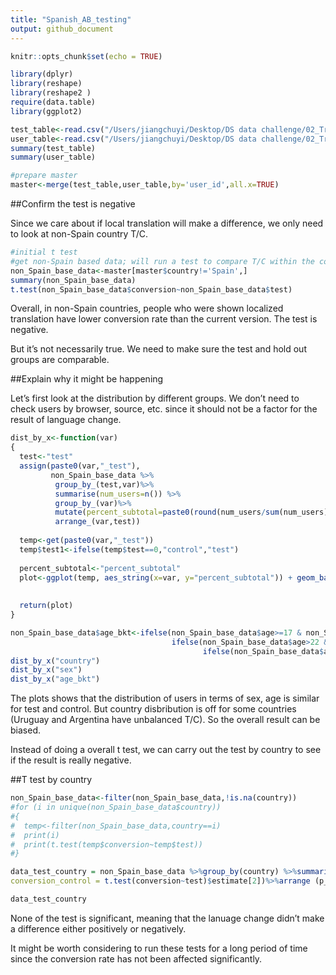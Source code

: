 ```yaml
---
title: "Spanish_AB_testing"
output: github_document
---
```


```r
knitr::opts_chunk$set(echo = TRUE)
```

```r
library(dplyr)
library(reshape)
library(reshape2 )
require(data.table)
library(ggplot2)

test_table<-read.csv("/Users/jiangchuyi/Desktop/DS data challenge/02_Translation_Test/test_table.csv")
user_table<-read.csv("/Users/jiangchuyi/Desktop/DS data challenge/02_Translation_Test/user_table.csv")
summary(test_table)
summary(user_table)

#prepare master
master<-merge(test_table,user_table,by='user_id',all.x=TRUE)

```

##Confirm the test is negative

Since we care about if local translation will make a difference, we only need to look at non-Spain country T/C.

```r
#initial t test
#get non-Spain based data; will run a test to compare T/C within the countries not based in Spain
non_Spain_base_data<-master[master$country!='Spain',]
summary(non_Spain_base_data)
t.test(non_Spain_base_data$conversion~non_Spain_base_data$test)
```

Overall, in non-Spain countries, people who were shown localized translation have lower conversion rate than the current version. The test is negative.

But it's not necessarily true. We need to make sure the test and hold out groups are comparable. 

##Explain why it might be happening

Let's first look at the distribution by different groups. We don't need to check users by browser, source, etc. since it should not be a factor for the result of language change.

```r
dist_by_x<-function(var)
{
  test<-"test"
  assign(paste0(var,"_test"),
         non_Spain_base_data %>% 
          group_by_(test,var)%>%
          summarise(num_users=n()) %>%
          group_by_(var)%>%
          mutate(percent_subtotal=paste0(round(num_users/sum(num_users)*100,0),'%'))%>%
          arrange_(var,test))
  
  temp<-get(paste0(var,"_test"))
  temp$test1<-ifelse(temp$test==0,"control","test")
  
  percent_subtotal<-"percent_subtotal"
  plot<-ggplot(temp, aes_string(x=var, y="percent_subtotal")) + geom_bar(aes(fill = test1),stat="identity",width = 0.4)
  
  
  return(plot)
}  

non_Spain_base_data$age_bkt<-ifelse(non_Spain_base_data$age>=17 & non_Spain_base_data$age<=22,"[17,22]",
                                    ifelse(non_Spain_base_data$age>22 & non_Spain_base_data$age<=26,"[23,26]",
                                           ifelse(non_Spain_base_data$age>26 & non_Spain_base_data$age<=31,"[27,31]",">=32")))
dist_by_x("country")
dist_by_x("sex")
dist_by_x("age_bkt")
```
The plots shows that the distribution of users in terms of sex, age is similar for test and control. But country disbribution is off for some countries (Uruguay and Argentina have unbalanced T/C). So the overall result can be biased. 

Instead of doing a overall t test, we can carry out the test by country to see if the result is really negative.

##T test by country
```r
non_Spain_base_data<-filter(non_Spain_base_data,!is.na(country))
#for (i in unique(non_Spain_base_data$country))
#{
#  temp<-filter(non_Spain_base_data,country==i)
#  print(i)
#  print(t.test(temp$conversion~temp$test))
#}

data_test_country = non_Spain_base_data %>%group_by(country) %>%summarize( p_value = t.test(conversion~test)$p.value,          conversion_test = t.test(conversion~test)$estimate[1],
conversion_control = t.test(conversion~test)$estimate[2])%>%arrange (p_value)

data_test_country
```
None of the test is significant, meaning that the lanuage change didn't make a difference either positively or negatively.

It might be worth considering to run these tests for a long period of time since the conversion rate has not been affected significantly.